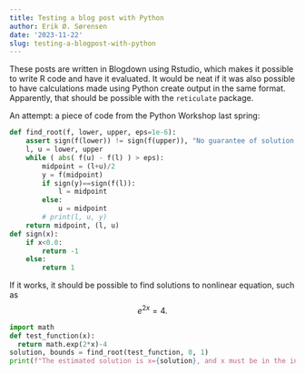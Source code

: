 ```yaml
---
title: Testing a blog post with Python
author: Erik Ø. Sørensen
date: '2023-11-22'
slug: testing-a-blogpost-with-python
---
```


These posts are written in Blogdown using Rstudio, which makes it possible to write R code and have it evaluated.
It would be neat if it was also possible to have calculations made using Python create output in the same
format. Apparently, that should be possible with the `reticulate` package.

An attempt: a piece of code from the Python Workshop last spring:

```python
def find_root(f, lower, upper, eps=1e-6):
    assert sign(f(lower)) != sign(f(upper)), "No guarantee of solution in this interval!"
    l, u = lower, upper
    while ( abs( f(u) - f(l) ) > eps):
        midpoint = (l+u)/2
        y = f(midpoint)
        if sign(y)==sign(f(l)):
            l = midpoint
        else:
            u = midpoint
        # print(l, u, y)
    return midpoint, (l, u)
def sign(x):
    if x<0.0:
        return -1
    else:
        return 1
```

If it works, it should be possible to find solutions to nonlinear equation, such as
$$ e^{2x} = 4.$$ 

```python
import math
def test_function(x):
  return math.exp(2*x)-4
solution, bounds = find_root(test_function, 0, 1)
print(f"The estimated solution is x={solution}, and x must be in the interval {bounds}.")
```
